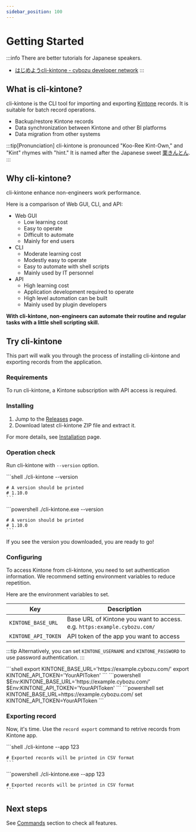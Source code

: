 ```yaml
---
sidebar_position: 100
---
```


# Getting Started

:::info
There are better tutorials for Japanese speakers.

- [はじめようcli-kintone - cybozu developer network](https://cybozu.dev/ja/tutorials/hello-cli-kintone/)
:::

## What is cli-kintone?

cli-kintone is the CLI tool for importing and exporting [Kintone](https://www.kintone.com/en-us/) records. It is suitable for batch record operations.

- Backup/restore Kintone records
- Data synchronization between Kintone and other BI platforms
- Data migration from other systems

:::tip[Pronunciation]
cli-kintone is pronounced "Koo-Ree Kint-Own," and "Kint" rhymes with "hint." It is named after the Japanese sweet [栗きんとん](https://visitgifu.com/see-do/kurikinton/).
:::

## Why cli-kintone?

cli-kintone enhance non-engineers work performance.

Here is a comparison of Web GUI, CLI, and API:

- Web GUI
  - Low learning cost
  - Easy to operate
  - Difficult to automate
  - Mainly for end users
- CLI
  - Moderate learning cost
  - Modestly easy to operate
  - Easy to automate with shell scripts
  - Mainly used by IT personnel
- API
  - High learning cost
  - Application development required to operate
  - High level automation can be built
  - Mainly used by plugin developers

**With cli-kintone, non-engineers can automate their routine and regular tasks with a little shell scripting skill.**

## Try cli-kintone

This part will walk you through the process of installing cli-kintone and exporting records from the application.

### Requirements

To run cli-kintone, a Kintone subscription with API access is required.

### Installing

1. Jump to the [Releases](https://github.com/kintone/cli-kintone/releases) page.
2. Download latest cli-kintone ZIP file and extract it.

For more details, see [Installation](./installation) page.

### Operation check

Run cli-kintone with `--version` option.


<Tabs>
  <TabItem value="linux-macos" label="Linux/macOS" default>
    ```shell
    ./cli-kintone --version

    # A version should be printed
    # 1.10.0
    ```
  </TabItem>
  <TabItem value="windows" label="Windows">
    ```powershell
    ./cli-kintone.exe --version

    # A version should be printed
    # 1.10.0
    ```
  </TabItem>
</Tabs>


If you see the version you downloaded, you are ready to go!

### Configuring

To access Kintone from cli-kintone, you need to set authentication information.
We recommend setting environment variables to reduce repetition.

Here are the environment variables to set.

|Key|Description|
|-|-|
|`KINTONE_BASE_URL`|Base URL of Kintone you want to access.<br/>e.g. `https:example.cybozu.com/`|
|`KINTONE_API_TOKEN`|API token of the app you want to access|

:::tip
Alternatively, you can set `KINTONE_USERNAME` and `KINTONE_PASSWORD` to use password authentication.
:::

<Tabs>
  <TabItem value="linux-macos" label="Linux/macOS" default>
    ```shell
    export KINTONE_BASE_URL='https://example.cybozu.com/'
    export KINTONE_API_TOKEN='YourAPIToken'
    ```
  </TabItem>
  <TabItem value="windows-powershell" label="Windows (PowerShell)">
    ```powershell
    $Env:KINTONE_BASE_URL='https://example.cybozu.com/'
    $Env:KINTONE_API_TOKEN='YourAPIToken'
    ```
  </TabItem>
  <TabItem value="windows-cmd" label="Windows (Cmd)">
    ```powershell
    set KINTONE_BASE_URL=https://example.cybozu.com/
    set KINTONE_API_TOKEN=YourAPIToken
    ```
  </TabItem>
</Tabs>

### Exporting record

Now, it's time. Use the `record export` command to retrive records from Kintone app.

<Tabs>
  <TabItem value="linux-macos" label="Linux/macOS" default>
    ```shell
    ./cli-kintone --app 123

    # Exported records will be printed in CSV format
    ```
  </TabItem>
  <TabItem value="windows" label="Windows">
    ```powershell
    ./cli-kintone.exe --app 123

    # Exported records will be printed in CSV format
    ```
  </TabItem>
</Tabs>

## Next steps

See [Commands](/category/commands) section to check all features.
